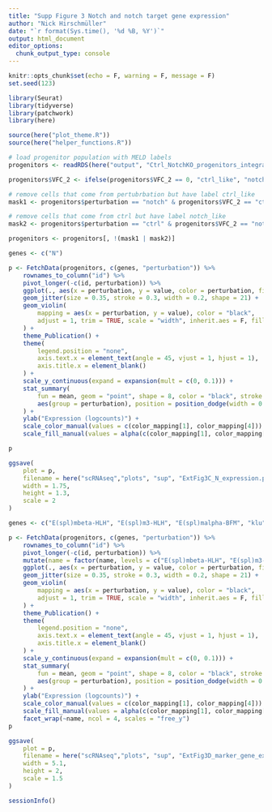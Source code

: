 ```yaml
---
title: "Supp Figure 3 Notch and notch target gene expression"
author: "Nick Hirschmüller"
date: "`r format(Sys.time(), '%d %B, %Y')`"
output: html_document
editor_options: 
  chunk_output_type: console
---
```


```r
knitr::opts_chunk$set(echo = F, warning = F, message = F)
set.seed(123)
```


```r
library(Seurat)
library(tidyverse)
library(patchwork)
library(here)

source(here("plot_theme.R"))
source(here("helper_functions.R"))
```


```r
# load progenitor population with MELD labels
progenitors <- readRDS(here("output", "Ctrl_NotchKO_progenitors_integrated_meld.rds"))

progenitors$VFC_2 <- ifelse(progenitors$VFC_2 == 0, "ctrl_like", "notch_like")

# remove cells that come from pertubrbation but have label ctrl_like
mask1 <- progenitors$perturbation == "notch" & progenitors$VFC_2 == "ctrl_like"

# remove cells that come from ctrl but have label notch_like
mask2 <- progenitors$perturbation == "ctrl" & progenitors$VFC_2 == "notch_like"

progenitors <- progenitors[, !(mask1 | mask2)]
```


```r
genes <- c("N")

p <- FetchData(progenitors, c(genes, "perturbation")) %>%
    rownames_to_column("id") %>%
    pivot_longer(-c(id, perturbation)) %>%
    ggplot(., aes(x = perturbation, y = value, color = perturbation, fill = perturbation)) +
    geom_jitter(size = 0.35, stroke = 0.3, width = 0.2, shape = 21) +
    geom_violin(
        mapping = aes(x = perturbation, y = value), color = "black",
        adjust = 1, trim = TRUE, scale = "width", inherit.aes = F, fill = NA, width = 0.4 # adjust width so the violine does not stick out too much
    ) +
    theme_Publication() +
    theme(
        legend.position = "none",
        axis.text.x = element_text(angle = 45, vjust = 1, hjust = 1),
        axis.title.x = element_blank()
    ) +
    scale_y_continuous(expand = expansion(mult = c(0, 0.1))) +
    stat_summary(
        fun = mean, geom = "point", shape = 8, color = "black", stroke = 0.85, show.legend = F,
        aes(group = perturbation), position = position_dodge(width = 0.9)
    ) +
    ylab("Expression (logcounts)") +
    scale_color_manual(values = c(color_mapping[1], color_mapping[4])) +
    scale_fill_manual(values = alpha(c(color_mapping[1], color_mapping[4]), 0.3))

p

ggsave(
    plot = p,
    filename = here("scRNAseq","plots", "sup", "ExtFig3C_N_expression.pdf"),
    width = 1.75,
    height = 1.3,
    scale = 2
)
```


```r
genes <- c("E(spl)mbeta-HLH", "E(spl)m3-HLH", "E(spl)malpha-BFM", "klu")

p <- FetchData(progenitors, c(genes, "perturbation")) %>%
    rownames_to_column("id") %>%
    pivot_longer(-c(id, perturbation)) %>%
    mutate(name = factor(name, levels = c("E(spl)mbeta-HLH", "E(spl)m3-HLH", "E(spl)malpha-BFM", "klu"))) %>%
    ggplot(., aes(x = perturbation, y = value, color = perturbation, fill = perturbation)) +
    geom_jitter(size = 0.35, stroke = 0.3, width = 0.2, shape = 21) +
    geom_violin(
        mapping = aes(x = perturbation, y = value), color = "black",
        adjust = 1, trim = TRUE, scale = "width", inherit.aes = F, fill = NA, width = 0.4 # adjust width so the violine does not stick out too much
    ) +
    theme_Publication() +
    theme(
        legend.position = "none",
        axis.text.x = element_text(angle = 45, vjust = 1, hjust = 1),
        axis.title.x = element_blank()
    ) +
    scale_y_continuous(expand = expansion(mult = c(0, 0.1))) +
    stat_summary(
        fun = mean, geom = "point", shape = 8, color = "black", stroke = 0.85, show.legend = F,
        aes(group = perturbation), position = position_dodge(width = 0.9)
    ) +
    ylab("Expression (logcounts)") +
    scale_color_manual(values = c(color_mapping[1], color_mapping[4])) +
    scale_fill_manual(values = alpha(c(color_mapping[1], color_mapping[4]), 0.3)) +
    facet_wrap(~name, ncol = 4, scales = "free_y")
p

ggsave(
    plot = p,
    filename = here("scRNAseq","plots", "sup", "ExtFig3D_marker_gene_expression.pdf"),
    width = 5.1,
    height = 2,
    scale = 1.5
)


```



```r
sessionInfo()
```

